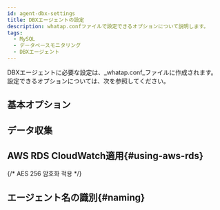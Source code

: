 ```yaml
---
id: agent-dbx-settings
title: DBXエージェントの設定
description: whatap.confファイルで設定できるオプションについて説明します。
tags:
  - MySQL
  - データベースモニタリング
  - DBXエージェント
---
```



DBXエージェントに必要な設定は、_whatap.conf_ファイルに作成されます。 設定できるオプションについては、次を参照してください。

## 基本オプション


<Dbagentdbxbasicoption />

## データ収集


<Dbagentsettingdatacollection /> 

## AWS RDS CloudWatch適用{#using-aws-rds}

<AWSRDSdesc name='db_oracle_counter' />


<Dbagentaws />

{/* AES 256 암호화 적용 */}


<Dbaes256encrypt />  

## エージェント名の識別{#naming}


<Dbsettingagentnamedetails />


<Dbagentdbxnaming /> 
